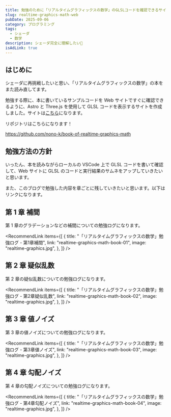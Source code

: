```yaml
---
title: 勉強のために「リアルタイムグラフィックスの数学」のGLSLコードを確認できるサイトを作った
slug: realtime-graphics-math-web
pubDate: 2025-09-06
category: プログラミング
tags:
  - シェーダ
  - 数学
description: シェーダ完全に理解したい🌊
isAdLink: true
---
```



## はじめに

シェーダに再挑戦したいと思い、「リアルタイムグラフィックスの数学」の本をまた読み直してます。

<AmazonLink
  imageId="61CP8Asy52L._SY522_"
  linkId="3Iy0agT"
  title="リアルタイムグラフィックスの数学 ― GLSLではじめるシェーダプログラミング"
  author="巴山竜来"
/>

勉強する際に、本に書いているサンプルコードを Web サイトですぐに確認できるように、Astro と Three.js を使用して GLSL コードを表示するサイトを作成しました。サイトは[こちら](https://nono-k.github.io/book-of-realtime-graphics-math/)になります。

リポジトリはこちらになります！

https://github.com/nono-k/book-of-realtime-graphics-math

## 勉強方法の方針

いったん、本を読みながらローカルの VSCode 上で GLSL コードを書いて確認して、Web サイトに GLSL のコードと実行結果のサムネをアップしていきたいと思います。

また、このブログで勉強した内容を章ごとに残していきたいと思います。以下はリンクになります。

## 第 1 章 補間

第 1 章のグラデーションなどの補間についての勉強ログになります。

<RecommendLink
  items={[
    {
      title: "「リアルタイムグラフィックスの数学」勉強ログ - 第1章補間",
      link: "realtime-graphics-math-book-01",
      image: "realtime-graphics.jpg",
    },
  ]}
/>

## 第 2 章 疑似乱数

第 2 章の疑似乱数についての勉強ログになります。

<RecommendLink
  items={[
    {
      title: "「リアルタイムグラフィックスの数学」勉強ログ - 第2章疑似乱数",
      link: "realtime-graphics-math-book-02",
      image: "realtime-graphics.jpg",
    },
  ]}
/>

## 第 3 章 値ノイズ

第 3 章の値ノイズについての勉強ログになります。

<RecommendLink
  items={[
    {
      title: "「リアルタイムグラフィックスの数学」勉強ログ - 第3章値ノイズ",
      link: "realtime-graphics-math-book-03",
      image: "realtime-graphics.jpg",
    },
  ]}
/>

## 第 4 章 勾配ノイズ

第 4 章の勾配ノイズについての勉強ログになります。

<RecommendLink
  items={[
    {
      title: "「リアルタイムグラフィックスの数学」勉強ログ - 第4章勾配ノイズ",
      link: "realtime-graphics-math-book-04",
      image: "realtime-graphics.jpg",
    },
  ]}
/>
